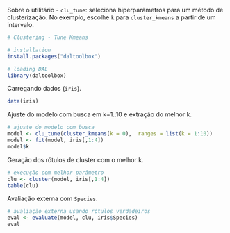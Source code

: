 Sobre o utilitário
- `clu_tune`: seleciona hiperparâmetros para um método de clusterização. No exemplo, escolhe `k` para `cluster_kmeans` a partir de um intervalo.

```r
# Clustering - Tune Kmeans

# installation 
install.packages("daltoolbox")

# loading DAL
library(daltoolbox)  
```

Carregando dados (`iris`).
```r
data(iris)
```

Ajuste do modelo com busca em k=1..10 e extração do melhor k.
```r
# ajuste do modelo com busca
model <- clu_tune(cluster_kmeans(k = 0),  ranges = list(k = 1:10))
model <- fit(model, iris[,1:4])
model$k
```

Geração dos rótulos de cluster com o melhor k.
```r
# execução com melhor parâmetro
clu <- cluster(model, iris[,1:4])
table(clu)
```

Avaliação externa com `Species`.
```r
# avaliação externa usando rótulos verdadeiros
eval <- evaluate(model, clu, iris$Species)
eval
```
